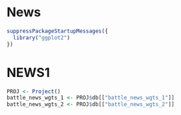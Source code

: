 # News

```r
suppressPackageStartupMessages({
  library("ggplot2")
})
```

# NEWS1

```r
PROJ <- Project()
battle_news_wgts_1 <- PROJ$db[["battle_news_wgts_1"]]
battle_news_wgts_2 <- PROJ$db[["battle_news_wgts_2"]]
```

```r

```


